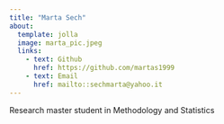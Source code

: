 ```yaml
---
title: "Marta Sech"
about:
  template: jolla
  image: marta_pic.jpeg
  links:
    - text: Github
      href: https://github.com/martas1999
    - text: Email
      href: mailto::sechmarta@yahoo.it
---
```


Research master student in Methodology and Statistics
